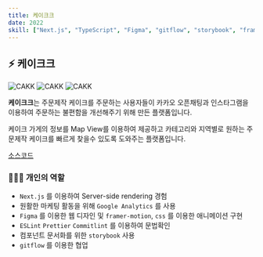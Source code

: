 ```yaml
---
title: 케이크크
date: 2022
skill: ["Next.js", "TypeScript", "Figma", "gitflow", "storybook", "framer-motion"]
---
```


## ⚡️ 케이크크

![CAKK](/img/project/cakk1.png)
![CAKK](/img/project/cakk2.png)
![CAKK](/img/project/cakk3.png)

**케이크크**는 주문제작 케이크를 주문하는 사용자들이 카카오 오픈채팅과 인스타그램을 이용하여 주문하는 불편함을 개선해주기 위해 만든 플랫폼입니다.

케이크 가게의 정보를 Map View를 이용하여 제공하고 카테고리와 지역별로 원하는 주문제작 케이크를 빠르게 찾을수 있도록 도와주는 플랫폼입니다.

[소스코드](https://github.com/CAKK-official/CAKK_front)

### 👨🏻‍💻 **개인의 역할**

- `Next.js` 를 이용하여 Server-side rendering 경험
- 원활한 마케팅 활동을 위해 `Google Analytics` 를 사용
- `Figma` 를 이용한 웹 디자인 및 `framer-motion`, `css` 를 이용한 애니메이션 구현
- `ESLint`  `Prettier` `Commitlint` 를 이용하여 문법확인
- 컴포넌트 문서화를 위한 `storybook` 사용
- `gitflow` 를 이용한 협업